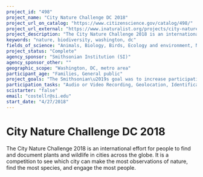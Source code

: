 ```yaml
---
project_id: "498"
project_name: "City Nature Challenge DC 2018"
project_url_on_catalog: "https://www.citizenscience.gov/catalog/498/"
project_url_external: "https://www.inaturalist.org/projects/city-nature-challenge-2018-washington-dc-metro-area"
project_description: "The City Nature Challenge 2018 is an international effort for people to find and document plants and wildlife in cities across the globe. It is a competition to see which city can make the most observations of nature, find the most species, and engage the most people."
keywords: "nature, biodiversity, washington, dc"
fields_of_science: "Animals, Biology, Birds, Ecology and environment, Nature and outdoors, Pollinators/insects"
project_status: "Complete"
agency_sponsor: "Smithsonian Institution (SI)"
agency_sponsor_other: ""
geographic_scope: "Washington, DC, metro area"
participant_age: "Families, General public"
project_goals: "The Smithsonian\u2019s goal was to increase participation, raise awareness, and become more competitive as a city. Washington, DC placed fourth overall in number of participants, fifth in observations, and eighth in species."
participation_tasks: "Audio or Video Recording, Geolocation, Identification, Observation, Photography"
scistarter: "false"
email: "costellr@si.edu"
start_date: "4/27/2018"
---
```


# City Nature Challenge DC 2018

The City Nature Challenge 2018 is an international effort for people to find and document plants and wildlife in cities across the globe. It is a competition to see which city can make the most observations of nature, find the most species, and engage the most people.
